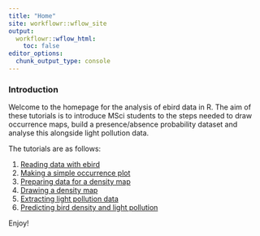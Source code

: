 ```yaml
---
title: "Home"
site: workflowr::wflow_site
output:
  workflowr::wflow_html:
    toc: false
editor_options:
  chunk_output_type: console
---
```


### Introduction

Welcome to the homepage for the analysis of ebird data in R. The aim of these tutorials is to introduce MSci students to the steps needed to draw occurrence maps, build a presence/absence probability dataset and analyse this alongside light pollution data.

The tutorials are as follows:

1. [Reading data with ebird](1_reading_data_with_ebird.html)
2. [Making a simple occurrence plot](2_make_a_simple_occurrence_plot.html)
3. [Preparing data for a density map](3_preparing_data_for_density_map.html)
4. [Drawing a density map](4_drawing_a_density_map.html)
5. [Extracting light pollution data](5_extracting_light_pollution_data.html)
6. [Predicting bird density and light pollution](6_predicting_density_and_light_pollution.Rmd)


Enjoy!
